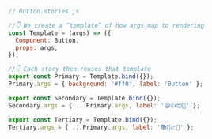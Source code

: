```js
// Button.stories.js

//👇 We create a “template” of how args map to rendering
const Template = (args) => ({
  Component: Button,
  props: args,
});

//👇 Each story then reuses that template
export const Primary = Template.bind({});
Primary.args = { background: '#ff0', label: 'Button' };

export const Secondary = Template.bind({});
Secondary.args = { ...Primary.args, label: '😄👍😍💯' };

export const Tertiary = Template.bind({});
Tertiary.args = { ...Primary.args, label: '📚📕📈🤓' };
```